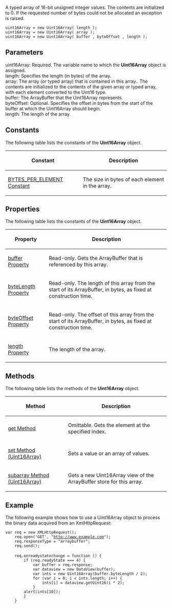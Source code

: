 A typed array of 16-bit unsigned integer values. The contents are initialized to 0. If the requested number of bytes could not be allocated an exception is raised.

 uint16Array = new Uint16Array( length );
 uint16Array = new Uint16Array( array );
 uint16Array = new Uint16Array( buffer , byteOffset , length );
==Parameters==
; uint16Array: Required. The variable name to which the '''Uint16Array''' object is assigned.
; length: Specifies the length (in bytes) of the array.
; array: The array (or typed array) that is contained in this array.. The contents are initialized to the contents of the given array or typed array, with each element converted to the Uint16 type.
; buffer: The ArrayBuffer that the Uint16Array represents.
; byteOffset: Optional. Specifies the offset in bytes from the start of the buffer at which the Uint16Array should begin.
; length: The length of the array.

==Constants==
The following table lists the constants of the '''Uint16Array''' object.

{| class='wikitable'
|-
! Constant
! Description
|-
| [[javascript/Uint16Array/BYTES PER ELEMENT|BYTES_PER_ELEMENT Constant]]
| The size in bytes of each element in the array.
|}

==Properties==
The following table lists the constants of the '''Uint16Array''' object.

{| class='wikitable'
|-
! Property
! Description
|-
| [[javascript/Uint16Array/buffer|buffer Property]]
| Read-only. Gets the ArrayBuffer that is referenced by this array.
|-
| [[javascript/Uint16Array/byteLength|byteLength Property]]
| Read-only. The length of this array from the start of its ArrayBuffer, in bytes, as fixed at construction time.
|-
| [[javascript/Uint16Array/byteOffset|byteOffset Property]]
| Read-only. The offset of this array from the start of its ArrayBuffer, in bytes, as fixed at construction time.
|-
| [[javascript/Uint16Array/length|length Property]]
| The length of the array.
|}

==Methods==
The following table lists the methods of the '''Uint16Array''' object.

{| class='wikitable'
|-
! Method
! Description
|-
| [[javascript/Uint16Array/get|get Method]]
| Omittable. Gets the element at the specified index.
|-
| [[javascript/Uint16Array/set|set Method (Uint16Array)]]
| Sets a value or an array of values.
|-
| [[javascript/Uint16Array/subarray|subarray Method (Uint16Array)]]
| Gets a new Uint16Array view of the ArrayBuffer store for this array.
|}

==Example==
The following example shows how to use a Uint16Array object to process the binary data acquired from an XmlHttpRequest:

 var req = new XMLHttpRequest();
     req.open('GET', "http://www.example.com");
     req.responseType = "arraybuffer";
     req.send();
 
     req.onreadystatechange = function () {
         if (req.readyState === 4) {
             var buffer = req.response;
             var dataview = new DataView(buffer);
             var ints = new Uint16Array(buffer.byteLength / 2);
             for (var i = 0; i &lt; ints.length; i++) {
                 ints[i] = dataview.getUint16(i * 2);
             }
         alert(ints[10]);
         }
     }


